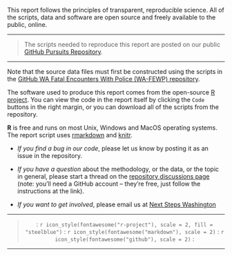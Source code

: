
This report follows the principles of transparent, reproducible science.  All of the scripts, data and software are open source and freely available to the public, online.

____

> The scripts needed to reproduce this report are posted on our public [GitHub Pursuits Repository](https://github.com/nextstepswa/Pursuits). 

____

Note that the source data files must first be constructed using the scripts in the 
[GitHub WA Fatal Encounters With Police (WA-FEWP) repository](https://github.com/nextstepswa/WA-FEWP).

The software used to produce this report comes from the open-source [R project](https://www.r-project.org/).  You can view the code in the report itself by clicking the `Code` buttons in the right margin, or you can download all of the scripts from the repository.

**R** is free and runs on most Unix, Windows and MacOS operating systems.  The report script uses [rmarkdown](https://bookdown.org/yihui/rmarkdown/) and [knitr](https://www.rstudio.com/tags/knitr/).


* *If you find a bug in our code*, please let us know by posting it as an issue in the repository.

* *If you have a question* about the methodology, or the data, or the topic in general, please start a thread on the [repository discussions page](https://github.com/nextstepswa/WA-FEWP/discussions/1) (note: you'll need a GitHub account -- they're free, just follow the instructions at the link).

* *If you want to get involved*, please email us at [Next Steps Washington](mailto:nextstepswa@gmail.com)


___

> <p style="text-align: center;">: `r icon_style(fontawesome("r-project"), scale = 2, fill = "steelblue")` : `r icon_style(fontawesome("markdown"), scale = 2)` : `r icon_style(fontawesome("github"), scale = 2)` :</p>

____

